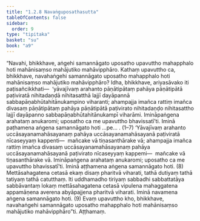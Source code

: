 ```yaml
---
title: "1.2.8 Navaṅguposathasutta"
tableOfContents: false
sidebar:
  order: 9
type: "tipitaka"
basket: "su"
book: "a9"
---
```



<DynamicBreadcrumb />

<Division number="18" book="a9">

<Paragraph number="156" book="a9">
“Navahi, bhikkhave, aṅgehi samannāgato uposatho upavuttho mahapphalo hoti mahānisaṃso mahājutiko mahāvipphāro. Kathaṃ upavuttho ca, bhikkhave, navahaṅgehi samannāgato uposatho mahapphalo hoti mahānisaṃso mahājutiko mahāvipphāro? Idha, bhikkhave, ariyasāvako iti paṭisañcikkhati—  ‘yāvajīvaṃ arahanto pāṇātipātaṃ pahāya pāṇātipātā paṭiviratā nihitadaṇḍā nihitasatthā lajjī dayāpannā sabbapāṇabhūtahitānukampino viharanti; ahampajja imañca rattiṃ imañca divasaṃ pāṇātipātaṃ pahāya pāṇātipātā paṭivirato nihitadaṇḍo nihitasattho lajjī dayāpanno sabbapāṇabhūtahitānukampī viharāmi. Imināpaṅgena arahataṃ anukaromi; uposatho ca me upavuttho bhavissatī’ti. Iminā paṭhamena aṅgena samannāgato hoti …pe… . (1–7)
</Paragraph>

<Paragraph number="157" book="a9">
‘Yāvajīvaṃ arahanto uccāsayanamahāsayanaṃ pahāya uccāsayanamahāsayanā paṭiviratā nīcaseyyaṃ kappenti—  mañcake vā tiṇasanthārake vā; ahampajja imañca rattiṃ imañca divasaṃ uccāsayanamahāsayanaṃ pahāya uccāsayanamahāsayanā paṭivirato nīcaseyyaṃ kappemi—  mañcake vā tiṇasanthārake vā. Imināpaṅgena arahataṃ anukaromi; uposatho ca me upavuttho bhavissatī’ti. Iminā aṭṭhamena aṅgena samannāgato hoti. (8)
</Paragraph>

<Paragraph number="158" book="a9">
Mettāsahagatena cetasā ekaṃ disaṃ pharitvā viharati, tathā dutiyaṃ tathā tatiyaṃ tathā catutthaṃ. Iti uddhamadho tiriyaṃ sabbadhi sabbattatāya sabbāvantaṃ lokaṃ mettāsahagatena cetasā vipulena mahaggatena appamāṇena averena abyāpajjena pharitvā viharati. Iminā navamena aṅgena samannāgato hoti. (9)
</Paragraph>

<Paragraph number="159" book="a9">
Evaṃ upavuttho kho, bhikkhave, navahaṅgehi samannāgato uposatho mahapphalo hoti mahānisaṃso mahājutiko mahāvipphāro”ti.

</Paragraph>
</Division>

<Paragraph number="160" type="center" book="a9">
Aṭṭhamaṃ.
</Paragraph>